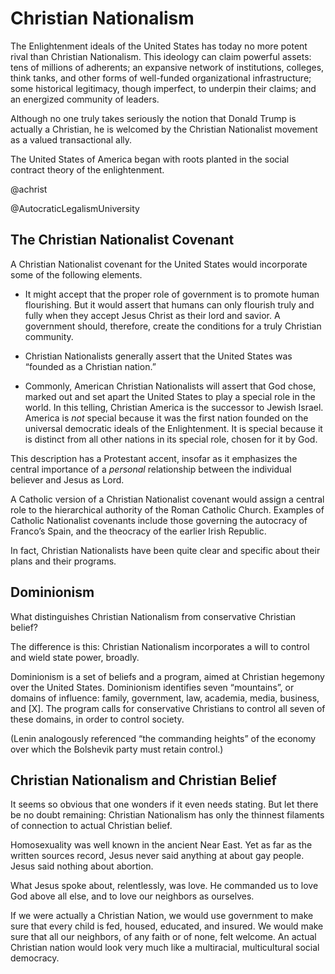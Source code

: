 # Christian Nationalism

The Enlightenment ideals of the United States has today no more potent
rival than Christian Nationalism. This ideology can claim powerful
assets: tens of millions of adherents; an expansive network of
institutions, colleges, think tanks, and other forms of well-funded
organizational infrastructure; some historical legitimacy, though
imperfect, to underpin their claims; and an energized community of
leaders.

Although no one truly takes seriously the notion that Donald Trump is
actually a Christian, he is welcomed by the Christian Nationalist
movement as a valued transactional ally.

The United States of America began with roots planted in the social
contract theory of the enlightenment.

@achrist

@AutocraticLegalismUniversity

## The Christian Nationalist Covenant

A Christian Nationalist covenant for the United States would incorporate
some of the following elements.

-   It might accept that the proper role of government is to promote
    human flourishing. But it would assert that humans can only flourish
    truly and fully when they accept Jesus Christ as their lord and
    savior. A government should, therefore, create the conditions for a
    truly Christian community.

-   Christian Nationalists generally assert that the United States was
    "founded as a Christian nation."

-   Commonly, American Christian Nationalists will assert that God
    chose, marked out and set apart the United States to play a special
    role in the world. In this telling, Christian America is the
    successor to Jewish Israel. America is *not* special because it was
    the first nation founded on the universal democratic ideals of the
    Enlightenment. It is special because it is distinct from all other
    nations in its special role, chosen for it by God.

This description has a Protestant accent, insofar as it emphasizes the
central importance of a *personal* relationship between the individual
believer and Jesus as Lord.

A Catholic version of a Christian Nationalist covenant would assign a
central role to the hierarchical authority of the Roman Catholic Church.
Examples of Catholic Nationalist covenants include those governing the
autocracy of Franco's Spain, and the theocracy of the earlier Irish
Republic.

In fact, Christian Nationalists have been quite clear and specific about
their plans and their programs.

## Dominionism

What distinguishes Christian Nationalism from conservative Christian
belief?

The difference is this: Christian Nationalism incorporates a will to
control and wield state power, broadly.

Dominionism is a set of beliefs and a program, aimed at Christian
hegemony over the United States. Dominionism identifies seven
"mountains", or domains of influence: family, government, law, academia,
media, business, and \[X\]. The program calls for conservative
Christians to control all seven of these domains, in order to control
society.

(Lenin analogously referenced "the commanding heights" of the economy
over which the Bolshevik party must retain control.)

## Christian Nationalism and Christian Belief

It seems so obvious that one wonders if it even needs stating. But let
there be no doubt remaining: Christian Nationalism has only the thinnest
filaments of connection to actual Christian belief.

Homosexuality was well known in the ancient Near East. Yet as far as the
written sources record, Jesus never said anything at about gay people.
Jesus said nothing about abortion.

What Jesus spoke about, relentlessly, was love. He commanded us to love
God above all else, and to love our neighbors as ourselves.

If we were actually a Christian Nation, we would use government to make
sure that every child is fed, housed, educated, and insured. We would
make sure that all our neighbors, of any faith or of none, felt welcome.
An actual Christian nation would look very much like a multiracial,
multicultural social democracy.
